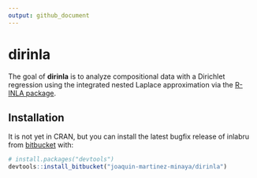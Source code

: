 ```yaml
---
output: github_document
---
```


# dirinla

The goal of **dirinla** is to analyze compositional data with a Dirichlet regression using the integrated nested Laplace approximation via the [R-INLA package](http://www.r-inla.org). 

## Installation

It is not yet in CRAN, but you can install the latest bugfix release of inlabru from [bitbucket](https://bitbucket.org/) with:

```r
# install.packages("devtools")
devtools::install_bitbucket("joaquin-martinez-minaya/dirinla")
```

